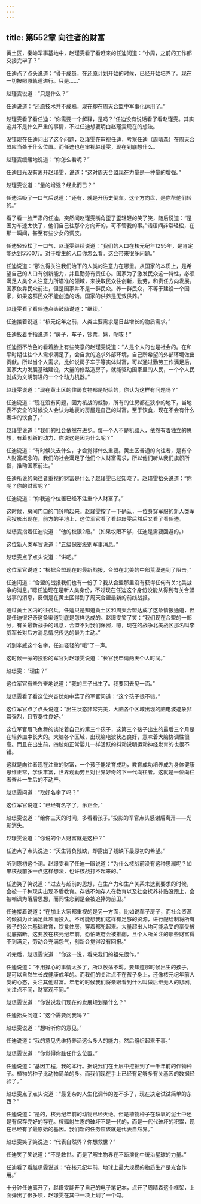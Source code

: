 ```yaml
---
---
---
```

title: 第552章 向往者的财富
---



黄土区，秦岭军事基地中，赵瑾雯看了看赶来的任迪问道：“小周，之前的工作都交接完毕了？”

任迪点了点头说道：“骨干成员，在还原计划开始的时候，已经开始培养了。现在一切按照原轨道进行。只是……”

赵瑾雯说道：“只是什么？”

任迪说道：“还原技术并不成熟，现在却在周天合盟中军事化运用了。”

赵瑾雯看了看任迪：“你需要一个解释，是吗？”任迪没有说话看了看赵瑾雯。其实这并不是什么严重的事情，不过任迪想要明白赵瑾雯现在的想法。

没错现在任迪问出了这个问题，赵瑾雯在审视任迪，考察任迪（周晴森）在周天合盟应当处于什么位置。而任迪也在审视赵瑾雯，现在到底想什么。

赵瑾雯缓缓地说道：“你怎么看呢？”

任迪目光没有离开赵瑾雯，说道：“这对周天合盟现在力量是一种量的增强。”

赵瑾雯说道：“量的增强？经此而已？”

任迪深吸了一口气后说道：“还有，就是开历史倒车。这个方向盘，是你帮他们转的。”

看了看一脸严肃的任迪，突然间赵瑾雯嘴角歪了歪轻轻的笑了笑，随后说道：“是因为车速太快了，他们自己往那个方向开的，可不管我的事。”话语间非常轻松，在那一瞬间，甚至有些少女的调皮。

任迪轻轻松了一口气，赵瑾雯继续说道：“我们的人口在核元纪年1295年，是肯定能达到5500万。对于增生的人口你怎么看。这会带来很多问题。”

任迪说道：“那么得关注我们治下的人类的注意力在哪里。从国家的本质上，是希望自己的人口有创新能力，并且勤劳有责任心。国家为了激发民众这一特性，必须满足人类个人注意力所瞄准的领域，来换取民众往创新，勤劳，和责任方向发展。国家依靠民众前进，但是国家并不是一群民众。养一群民众，不等于建设一个国家，如果这群民众不能创造的话。国家的供养是无效供养。”

赵瑾雯看了看任迪点头鼓励说道：“继续。”

任迪接着说道：“核元纪年之前，人类主要需求是日益增长的物质需求。”

任迪扳着手指说道：“房子，车子，钞票，妹，呃咳！”

任迪面不改色的看着脸上有些笑意的赵瑾雯说道：“人是个人的也是社会的。在和平时期往往个人需求满足了，会自发的追求外部环境，自己所希望的外部环境做出贡献。所以当个人需求，比如说房子车子等实体财富，可以通过勤劳工作满足后，国家大力发展基础建设，大量的修路造房子，就能驱动国家里的人民，一个个人民就成为文明前进的一个个动力机器。”

赵瑾雯说道：“现在黄土区的住房食物都是配给的，你认为这样有问题吗？”

任迪说道：“现在没有问题，因为核战的威胁，所有的住房都在狭小的地下，当地表不安全的时候没人会认为地表的房屋是自己的财富。至于饮食，现在不会有什么奢华的饮食了。”

赵瑾雯说道：“我们的社会依然在进步。每一个人不是机器人，依然有着独立的思想，有着创新的动力，你说这是因为什么呢？”

任迪说道：“有时候失去什么，才会觉得什么重要。黄土区普通的向往者，是有个人财富概念的。我们的社会满足了他们个人财富需求，所以他们听从我们旗帜所指，推动国家前进。”

任迪所说的向往者重视的财富是什么？赵瑾雯已经知晓了。赵瑾雯抬头说道：“你呢？你的财富呢？”

任迪说道：“你我这个位置已经不注重个人财富了。”

这时候，房间门口的门铃响起来。赵瑾雯按了一下确认，一位身穿军服的新人类军官投影出现在，前方的平地上，这位军官看了看赵璟雯后然后又看了看任迪。

赵璟雯指着任迪说道：“他的权限2级。”（如果权限不够，任迪是需要回避的。）

这位新人类军官说道：“五级保密级别军事消息。”

赵璟雯点了点头说道：“讲吧。”

这位军官说道：“根据合盟现在的最新战报，合盟在北美的中部荒漠遇到了阻击。”

任迪问道：“合盟的战报我们也有一份了？我从合盟那里没有获得任何有关北美战争的消息。”嗯任迪现在是新人类身份，不过现在任迪这个身份没能从得到有关合盟战事的消息，反倒是在黄土区得到了周天合盟最新的前线战报。

通过黄土区内的征召兵，任迪只是知道黄土区和周天合盟达成了这条情报通道，但是任迪很好奇这条渠道到底是怎样达成的。赵璟雯笑了笑：“我们现在合盟的一部分，有关最新战争的讯息，合盟不对我们保密，嗯，现在的战争北美战区那名叫李威军长对后方消息情况传达的最为主动。”

听到李威这个名字，任迪轻轻的“哦”了一声。

这时候一旁的投影的军官对赵璟雯说道：“长官我申请两天个人时间。”

赵璟雯：“理由？”

这位军官有些兴奋地说道：“我的三子出生了。我要回去见一面。”

赵璟雯看了看这位兴奋犹如中奖了的军官问道：“这个孩子很不错。”

这位军官点了点头说道：“出生状态非常完美，大脑各个区域出现的脑电波迹象非常强烈，且节奏性良好。”

这位军官眉飞色舞的谈论着自己的第三个孩子，这第三个孩子出生的最后三个月是在培养皿中长大的。大脑各个区域，出现脑电波状态良好，意味着大脑协调性很高。而且在出生前，四肢如正常婴儿一样活跃的抖动说明运动神经发育的也很不错。

这就是向往者现在注重的财富，一个孩子能发育成功，教育成功培养成为身体健康思维正常，学识丰富，世界观勤劳且对世界好奇的下一代向往者。这就是一位向往者奋斗一生后的不动产。

赵璟雯问道：“取好名字了吗？”

这位军官说道：“已经有名字了，乐正全。”

赵璟雯说道：“给你三天的时间，多看看孩子。”投影的军官点头感谢后离开——光影消失。

赵璟雯说道：“你说的个人财富就是这种？”

任迪点了点头说道：“天生背负残缺，却露出了残缺下最原初的希望。”

听到原初这个词。赵璟雯看了任迪一眼说道：“为什么核战前没有这种思潮呢？如果核战前多一点这样想法，也许核战打不起来的。”

任迪笑了笑说道：“过去与超前的思想，在生产力和生产关系未达到要求的时候，会被一千种现实出现矛盾教育。存钱不如存人在教育以及社会抚养补贴没跟上，会被嘲讽为落后思想，而同性恋到是会被追捧为前卫。”

任迪接着说道：“在加上大家都重视的是另一方面，比如说车子房子，而社会资源的倾斜为此满足此项而投入。不可能想我们这样有足够的资源，进行配给制将所有孩子的公共基础教育，饮食住房，穿着都兜起来。大量超出人均可能承受的享受被彻底掐断。这要放在核元纪年前，恐怕政府会被推翻，且个人所关注的那些财富得不到满足，劳动会充满怨气，创新会觉得没有回报。”

听完后，赵璟雯说道：“你这一说，看来我们的祖先很作。”

任迪说道：“不用操心的事情太多了，所以放荡不羁。要知道那时候出生的孩子，是可以自然生长成健康成年的。而我们的关注点不在孩子身上，还像核元纪年前人类的心态，关注其他财富。年老的时候我们将亲眼看到什么叫做后继无人的悲剧。关注点不同，财富观不同。”

赵璟雯说道：“你说说我们现在的发展规划是什么？”

任迪抬头问道：“这个需要问我吗？”

赵璟雯说道：“想听听你的意见。”

任迪说道：“我的意见先维持养活这么多人的能力，然后组织起来干事。”

赵璟雯说道：“你觉得你胜任什么位置。”

任迪说道：“基因工程，我的本行。据说我们在土层中挖掘到了一千年前的作物种子。植物的种子比动物简单的多。而我们现在手上已经有足够多有关基因的数据经验了。”

赵璟雯点了点头说道：“最复杂的人生化调节的差不多了，现在决定试试简单的东西？”

任迪说道：“是的，核元纪年前的动物已经灭绝。但是植物种子在缺氧的泥土中还是有保存完好的存在。核辐射生态的破坏不是一代的，而是一代代破坏的积累，现在已经有了最原始的基因。我们新的任务应该就是代表自然界。”

赵璟雯笑了笑说道：“代表自然界？你想救世？”

任迪笑了笑说道：“不是救世。而是了解生物界在不断演化中统治星球的力量。”

任迪看了看赵璟雯说道：“在核元纪年前，地球上最大规模的物质生产是光合作用。”

十分钟任迪离开了，赵璟雯翻开了自己的电子笔记本，点开了周晴森这个框架，上面弹出了很多项，赵璟雯在其中一项上划了一个勾。
